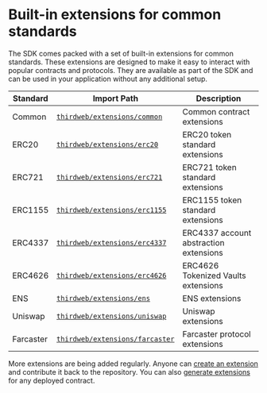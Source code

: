 # Built-in extensions for common standards

The SDK comes packed with a set of built-in extensions for common standards. These extensions are designed to make it easy to interact with popular contracts and protocols. They are available as part of the SDK and can be used in your application without any additional setup.

| Standard  | Import Path                                                                      | Description                            |
| --------- | -------------------------------------------------------------------------------- | -------------------------------------- |
| Common    | [`thirdweb/extensions/common`](/references/typescript/v5/functions#common)       | Common contract extensions             |
| ERC20     | [`thirdweb/extensions/erc20`](/references/typescript/v5/functions#erc20)         | ERC20 token standard extensions        |
| ERC721    | [`thirdweb/extensions/erc721`](/references/typescript/v5/functions#erc721)       | ERC721 token standard extensions       |
| ERC1155   | [`thirdweb/extensions/erc1155`](/references/typescript/v5/functions#erc1155)     | ERC1155 token standard extensions      |
| ERC4337   | [`thirdweb/extensions/erc4337`](/references/typescript/v5/functions#erc4337)     | ERC4337 account abstraction extensions |
| ERC4626   | [`thirdweb/extensions/erc4626`](/references/typescript/v5/functions#erc4626)     | ERC4626 Tokenized Vaults extensions    |
| ENS       | [`thirdweb/extensions/ens`](/references/typescript/v5/functions#ens)             | ENS extensions                         |
| Uniswap   | [`thirdweb/extensions/uniswap`](/references/typescript/v5/functions#uniswap)     | Uniswap extensions                     |
| Farcaster | [`thirdweb/extensions/farcaster`](/references/typescript/v5/functions#farcaster) | Farcaster protocol extensions          |

More extensions are being added regularly. Anyone can [create an extension](/typescript/v5/extensions/create) and contribute it back to the repository. You can also [generate extensions](/typescript/v5/extensions/generate) for any deployed contract.
